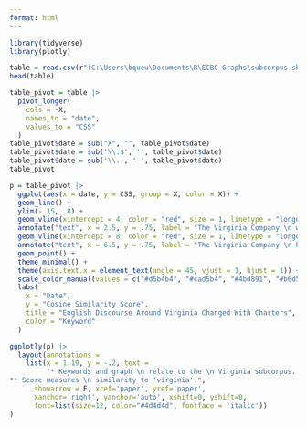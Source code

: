 ---
format: html
---

```{r load packages, message = F, echo = F}
library(tidyverse)
library(plotly)
```

```{r load data, echo = F, message = F, output = F}
table = read.csv(r"(C:\Users\bqueu\Documents\R\ECBC Graphs\subcorpus sheets - virginia 1.csv)")
head(table)
```

```{r pivot table, echo = F, output = F}
table_pivot = table |>
  pivot_longer(
    cols = -X,
    names_to = "date",
    values_to = "CSS"
  )
table_pivot$date = sub("X", "", table_pivot$date)
table_pivot$date = sub('\\.$', '', table_pivot$date)
table_pivot$date = sub('\\.', '-', table_pivot$date)
table_pivot
```

```{r graph, warning = F, echo = F}
p = table_pivot |>
  ggplot(aes(x = date, y = CSS, group = X, color = X)) +
  geom_line() +
  ylim(-.15, .8) +
  geom_vline(xintercept = 4, color = "red", size = 1, linetype = "longdash", alpha = .4) +
  annotate("text", x = 2.5, y = .75, label = "The Virginia Company \n was founded in 1606.", fontface = "italic", size = 3) +
  geom_vline(xintercept = 8, color = "red", size = 1, linetype = "longdash", alpha = .4) +
  annotate("text", x = 6.5, y = .75, label = "The Virginia Company \n had its charter \n revoked in 1624.", fontface = "italic", size = 3) +
  geom_point() +
  theme_minimal() +
  theme(axis.text.x = element_text(angle = 45, vjust = 1, hjust = 1)) +
  scale_color_manual(values = c("#d5b4b4", "#cad5b4", "#4bd891", "#b6d5b4", "#d5cfb4", "#ff9900", "#000000")) +
  labs(
    x = "Date",
    y = "Cosine Similarity Score",
    title = "English Discourse Around Virginia Changed With Charters",
    color = "Keyword"
  )

ggplotly(p) |>
  layout(annotations = 
    list(x = 1.19, y = -.2, text = 
         "* Keywords and graph \n relate to the \n Virginia subcorpus.
** Score measures \n similarity to 'virginia'.", 
      showarrow = F, xref='paper', yref='paper', 
      xanchor='right', yanchor='auto', xshift=0, yshift=0,
      font=list(size=12, color="#4d4d4d", fontface = 'italic'))
)
```
